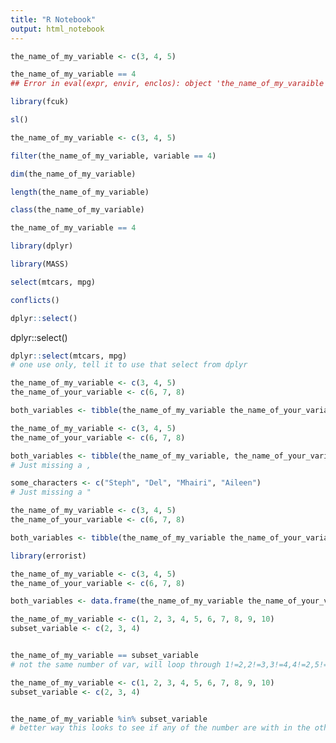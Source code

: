 ```yaml
---
title: "R Notebook"
output: html_notebook
---
```



```r
the_name_of_my_variable <- c(3, 4, 5)

the_name_of_my_variable == 4
## Error in eval(expr, envir, enclos): object 'the_name_of_my_varaible' not found
```

```r
library(fcuk)
```

```r
sl()
```

```r
the_name_of_my_variable <- c(3, 4, 5)

filter(the_name_of_my_variable, variable == 4)
```

```r
dim(the_name_of_my_variable)
```

```r
length(the_name_of_my_variable)
```

```r
class(the_name_of_my_variable)
```

```r
the_name_of_my_variable == 4
```

```r
library(dplyr)
```

```r
library(MASS)
```

```r
select(mtcars, mpg)
```

```r
conflicts()
```

```r
dplyr::select()
```

dplyr::select()

```r
dplyr::select(mtcars, mpg)
# one use only, tell it to use that select from dplyr
```

```r
the_name_of_my_variable <- c(3, 4, 5)
the_name_of_your_variable <- c(6, 7, 8)

both_variables <- tibble(the_name_of_my_variable the_name_of_your_variable)
```

```r
the_name_of_my_variable <- c(3, 4, 5)
the_name_of_your_variable <- c(6, 7, 8)

both_variables <- tibble(the_name_of_my_variable, the_name_of_your_variable)
# Just missing a ,
```

```r
some_characters <- c("Steph", "Del", "Mhairi", "Aileen")
# Just missing a "
```

```r
the_name_of_my_variable <- c(3, 4, 5)
the_name_of_your_variable <- c(6, 7, 8)

both_variables <- tibble(the_name_of_my_variable the_name_of_your_variable)
```

```r
library(errorist)

the_name_of_my_variable <- c(3, 4, 5)
the_name_of_your_variable <- c(6, 7, 8)

both_variables <- data.frame(the_name_of_my_variable the_name_of_your_variable)
```

```r
the_name_of_my_variable <- c(1, 2, 3, 4, 5, 6, 7, 8, 9, 10)
subset_variable <- c(2, 3, 4)


the_name_of_my_variable == subset_variable
# not the same number of var, will loop through 1!=2,2!=3,3!=4,4!=2,5!=3,...
```

```r
the_name_of_my_variable <- c(1, 2, 3, 4, 5, 6, 7, 8, 9, 10)
subset_variable <- c(2, 3, 4)


the_name_of_my_variable %in% subset_variable
# better way this looks to see if any of the number are with in the other var
```

